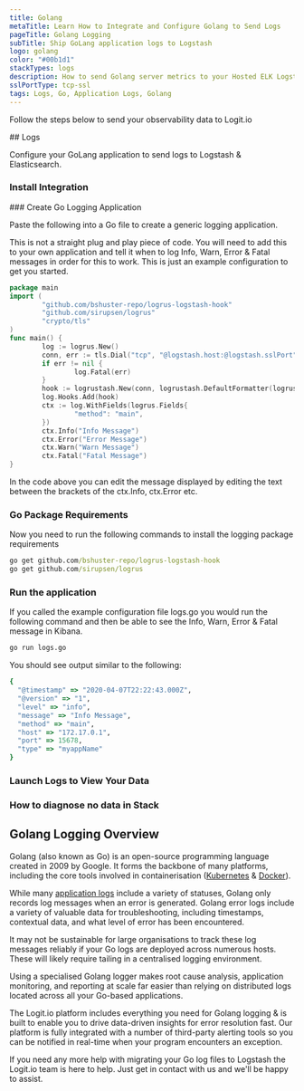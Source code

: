 ```yaml
---
title: Golang
metaTitle: Learn How to Integrate and Configure Golang to Send Logs
pageTitle: Golang Logging
subTitle: Ship GoLang application logs to Logstash
logo: golang
color: "#00b1d1"
stackTypes: logs
description: How to send Golang server metrics to your Hosted ELK Logstash instance. Configure Metricbeat to send Go programming language server metrics to Logstash. 
sslPortType: tcp-ssl
tags: Logs, Go, Application Logs, Golang
---
```


Follow the steps below to send your observability data to Logit.io

<Steps>
  ## Logs

  Configure your GoLang application to send logs to Logstash & Elasticsearch.
  
  ### Install Integration
  <InstallIntegration/>
  ### Create Go Logging Application

  Paste the following into a Go file to create a generic logging application.
      
  This is not a straight plug and play piece of code. You will need to add this 
  to your own application and tell it when to log Info, Warn, Error & Fatal messages 
  in order for this to work. This is just an example configuration to get you started.
  
  ```go copy showLineNumbers
  package main
  import (
          "github.com/bshuster-repo/logrus-logstash-hook"
          "github.com/sirupsen/logrus"
          "crypto/tls"
  )
  func main() {
          log := logrus.New()
          conn, err := tls.Dial("tcp", "@logstash.host:@logstash.sslPort", &tls.Config{ RootCAs: nil }) 
          if err != nil {
                  log.Fatal(err)
          }
          hook := logrustash.New(conn, logrustash.DefaultFormatter(logrus.Fields{"type": "myappName"}))
          log.Hooks.Add(hook)
          ctx := log.WithFields(logrus.Fields{
                  "method": "main",
          })
          ctx.Info("Info Message")
          ctx.Error("Error Message")
          ctx.Warn("Warn Message")
          ctx.Fatal("Fatal Message")
  }
  ```
  
  In the code above you can edit the message displayed by editing the text 
  between the brackets of the ctx.Info, ctx.Error etc.

  ### Go Package Requirements

  Now you need to run the following commands to install the logging package requirements

  ```cmd copy
  go get github.com/bshuster-repo/logrus-logstash-hook
  go get github.com/sirupsen/logrus
  ```

  ### Run the application
  
  If you called the example configuration file logs.go you would run the following command 
  and then be able to see the Info, Warn, Error & Fatal message in Kibana.
      
  ```cmd copy
  go run logs.go
  ```
  
  You should see output similar to the following:

  ```ruby copy showLineNumbers
  {
    "@timestamp" => "2020-04-07T22:22:43.000Z",
    "@version" => "1",
    "level" => "info",
    "message" => "Info Message",
    "method" => "main",
    "host" => "172.17.0.1",
    "port" => 15678,
    "type" => "myappName"
  }
  ```

  ### Launch Logs to View Your Data

  <LaunchVisualizer type="logs" />

  ### How to diagnose no data in Stack

  <DiagnoseNoData />

</Steps>

## Golang Logging Overview

Golang (also known as Go) is an open-source programming language created in 2009 by Google. 
It forms the backbone of many platforms, including the core tools involved in 
containerisation ([Kubernetes](/integrations/kubernetes) & [Docker](/integrations/docker)).

While many [application logs](https://logit.io/platform/logging/logging-as-a-service/application-logging/) 
include a variety of statuses, Golang only records log messages when an error is generated. 
Golang error logs include a variety of valuable data for troubleshooting, including 
timestamps, contextual data, and what level of error has been encountered. 
      
It may not be sustainable for large organisations to track these log messages reliably 
if your Go logs are deployed across numerous hosts. These will likely require 
tailing in a centralised logging environment.

Using a specialised Golang logger makes root cause analysis, application monitoring, 
and reporting at scale far easier than relying on distributed logs located 
across all your Go-based applications.  
      
The Logit.io platform includes everything you need for Golang logging & is built to 
enable you to drive data-driven insights for error resolution fast. Our platform is 
fully integrated with a number of third-party alerting tools so you can be notified 
in real-time when your program encounters an exception.

If you need any more help with migrating your Go log files to Logstash the Logit.io 
team is here to help. Just get in contact with us <IntercomButton text="via live chat" /> and we'll be happy to assist.